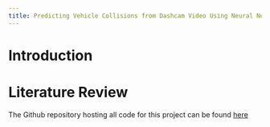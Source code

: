 ```yaml
---
title: Predicting Vehicle Collisions from Dashcam Video Using Neural Network Models
---
```


# Introduction



# Literature Review




The Github repository hosting all code for this project can be found [here](https://github.com/dcorc7/Bird-Call-Classifier)